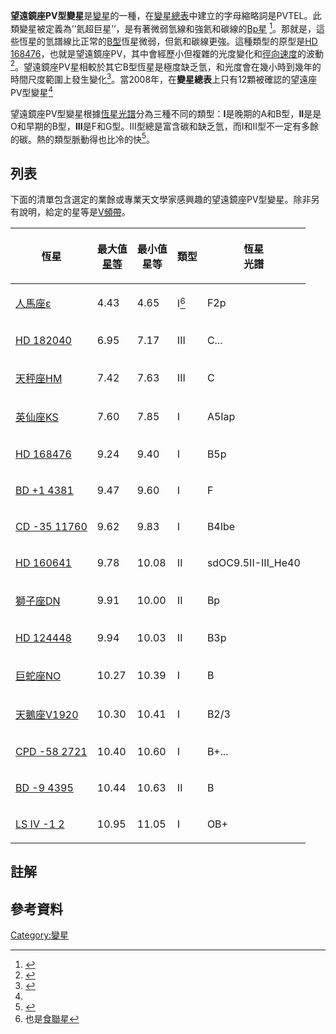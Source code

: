 '''望遠鏡座PV型變星'''是[[變星|變星]]的一種，在[[變星總表|變星總表]]中建立的字母縮略詞是PVTEL。此類變星被定義為’’氦超巨星’’，是有著微弱氫線和強氦和碳線的[[Ap和Bp星|Bp星]] <ref name="ibvs5817">{{cite journal
 | last=Jeffery | first=C. Simon
 | title=Variable Star Designations for Extreme Helium Stars
 | journal=Information Bulletin on Variable Stars
 | volume=5817 | issue=1 |date=March 2008
 | bibcode=2008IBVS.5817....1J
}}</ref>。那就是，這些恆星的氫譜線比正常的[[恆星光譜|B型]]恆星微弱，但氦和碳線更強。這種類型的原型是[[望遠鏡座PV|HD 168476]]，也就是望遠鏡座PV，其中會經歷小但複雜的光度變化和[[徑向速度|徑向速度]]的波動<ref>{{cite journal
 | author=Walker, H. J.
 | author2=Hill, P. W.
 | title=Radial velocities for the hydrogen-deficient star HD 168476, several helium-strong and helium-weak stars
 | journal=[[Astronomy_and_Astrophysics_Supplement_Series|Astronomy and Astrophysics Supplement Series]]
 | volume=61 |date=August 1985 | pages=303–311
 | bibcode=1985A&AS...61..303W }}</ref>。望遠鏡座PV星相較於其它B型恆星是極度缺乏氫，和光度會在幾小時到幾年的時間尺度範圍上發生變化<ref>{{cite journal
 | author=Jeffery, C. S.
 | author2=Heber, U.
 | title=The extreme helium star BD-9 deg 4395
 | url=https://archive.org/details/sim_astronomy-and-astrophysics_1992-07_260_1-2/page/133
 | journal=Astronomy and Astrophysics | volume=260
 | issue=1-2 | pages=133–150 |date=July 1992
 | bibcode=1992A&A...260..133J }}</ref>。當2008年，在'''變星總表'''上只有12顆被確認的望遠座PV型變星<ref name="ibvs5817" />

望遠鏡座PV型變星根據[[恆星光譜|恆星光譜]]分為三種不同的類型：'''I'''是晚期的A和B型，'''II'''是是O和早期的B型，'''III'''是F和G型。III型總是富含碳和缺乏氫，而I和II型不一定有多餘的碳。熱的類型脈動得也比冷的快<ref name=AAVSO>{{cite web|url=http://www.aavso.org/vsx/index.php?view=about.vartypes|title=Variable Star Type Designations in the VSX|last1=Otero|first1=S. A.|last2=Watson|first2=C.|last3=Wils|first3=P.|work=AAVSO Website|publisher=[[American_Association_of_Variable_Star_Observers|American Association of Variable Star Observers]]|accessdate=19 July 2014|archive-date=2020-04-11|archive-url=https://web.archive.org/web/20200411162004/https://www.aavso.org/vsx/index.php?view=about.vartypes|dead-url=no}}</ref>。

== 列表 ==
下面的清單包含選定的業餘或專業天文學家感興趣的望遠鏡座PV型變星。除非另有說明，給定的星等是[[視星等#標準參考值|V頻帶]]。

{| border="1" class="wikitable sortable" style="width:95%; text-align:center;"
|-----
! 恆星<br>
! 最大值<br>[[視星等|星等]]<br>
! 最小值<br>星等<br>
! 類型
! 恆星<br>光譜
|-----
| [[人馬座ε|人馬座ε]]
| 4.43
| 4.65
| I<ref group="n" name="eclipsing">也是[[食雙星|食聯星]]</ref>
| F2p
|-----
| [[HD_182040|HD 182040]]
| 6.95
| 7.17
| III
| C...
|-----
| [[天秤座HM|天秤座HM]]
| 7.42
| 7.63
| III
| C
|-----
| [[英仙座KS|英仙座KS]]
| 7.60
| 7.85
| I
| A5Iap
|-----
| [[望遠鏡座PV|HD 168476]]
| 9.24
| 9.40
| I
| B5p
|-----
| [[BD_+1_4381|BD +1 4381]]
| 9.47
| 9.60
| I
| F
|-----
| [[CD_-35_11760|CD -35 11760]]
| 9.62
| 9.83
| I
| B4Ibe
|-----
| [[HD_160641|HD 160641]]
| 9.78
| 10.08
| II
| sdOC9.5II-III_He40
|-----
| [[獅子座DN|獅子座DN]]
| 9.91
| 10.00
| II
| Bp
|-----
| [[HD_124448|HD 124448]]
| 9.94
| 10.03
| II
| B3p
|-----
| [[巨蛇座NO|巨蛇座NO]]
| 10.27
| 10.39
| I
| B
|-----
| [[天鵝座V1920|天鵝座V1920]]
| 10.30
| 10.41
| I
| B2/3
|-----
| [[CPD_-58_2721|CPD -58 2721]]
| 10.40
| 10.60
| I
| B+...
|-----
| [[BD_-9_4395|BD -9 4395]]
| 10.44
| 10.63
| II
| B
|-----
| [[LS_IV_-1_2|LS IV -1 2]]
| 10.95
| 11.05
| I
| OB+
|}

== 註解 ==
{{reflist|group="n"}}

== 參考資料 ==
{{reflist}}
{{Variable star topics}}

[[Category:變星|Category:變星]]